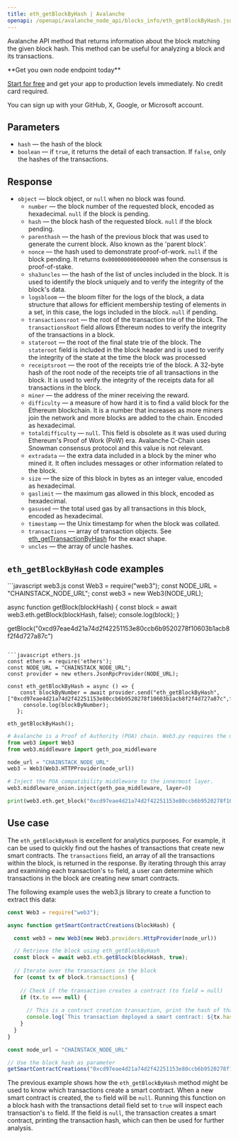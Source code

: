 ```yaml
---
title: eth_getBlockByHash | Avalanche
openapi: /openapi/avalanche_node_api/blocks_info/eth_getBlockByHash.json POST /8763cb5a211e1d4345acd51bde484c00/ext/bc/C/rpc
---
```


Avalanche API method that returns information about the block matching the given block hash. This method can be useful for analyzing a block and its transactions.

<Check>
**Get you own node endpoint today**

[Start for free](https://console.chainstack.com/) and get your app to production levels immediately. No credit card required.

You can sign up with your GitHub, X, Google, or Microsoft account.
</Check>


## Parameters

* `hash` — the hash of the block
* `boolean` — if `true`, it returns the detail of each transaction. If `false`, only the hashes of the transactions.

## Response

* `object` — block object, or `null` when no block was found.
  + `number` — the block number of the requested block, encoded as hexadecimal. `null` if the block is pending.
  + `hash` — the block hash of the requested block. `null` if the block pending.
  + `parenthash` — the hash of the previous block that was used to generate the current block. Also known as the 'parent block'.
  + `nonce` — the hash used to demonstrate proof-of-work. `null` if the block pending. It returns `0x0000000000000000` when the consensus is proof-of-stake.
  + `sha3uncles` — the hash of the list of uncles included in the block. It is used to identify the block uniquely and to verify the integrity of the block's data.
  + `logsbloom` — the bloom filter for the logs of the block, a data structure that allows for efficient membership testing of elements in a set, in this case, the logs included in the block. `null` if pending.
  + `transactionsroot` — the root of the transaction trie of the block. The `transactionsRoot` field allows Ethereum nodes to verify the integrity of the transactions in a block.
  + `stateroot` — the root of the final state trie of the block. The `stateroot` field is included in the block header and is used to verify the integrity of the state at the time the block was processed
  + `receiptsroot` — the root of the receipts trie of the block. A 32-byte hash of the root node of the receipts trie of all transactions in the block. It is used to verify the integrity of the receipts data for all transactions in the block.
  + `miner` — the address of the miner receiving the reward.
  + `difficulty` — a measure of how hard it is to find a valid block for the Ethereum blockchain. It is a number that increases as more miners join the network and more blocks are added to the chain. Encoded as hexadecimal.
  + `totaldifficulty` — `null`. This field is obsolete as it was used during Ethereum's Proof of Work (PoW) era. Avalanche C-Chain uses Snowman consensus protocol and this value is not relevant.
  + `extradata` — the extra data included in a block by the miner who mined it. It often includes messages or other information related to the block.
  + `size` — the size of this block in bytes as an integer value, encoded as hexadecimal.
  + `gaslimit` — the maximum gas allowed in this block, encoded as hexadecimal.
  + `gasused` — the total used gas by all transactions in this block, encoded as hexadecimal.
  + `timestamp` — the Unix timestamp for when the block was collated.
  + `transactions` — array of transaction objects. See [eth\_getTransactionByHash](/reference/ethereum-gettransactionbyhash) for the exact shape.
  + `uncles` — the array of uncle hashes.

## `eth_getBlockByHash` code examples

<CodeGroup>
```javascript web3.js
const Web3 = require("web3");
const NODE_URL = "CHAINSTACK_NODE_URL";
const web3 = new Web3(NODE_URL);

async function getBlock(blockHash) {
    const block = await web3.eth.getBlock(blockHash, false);
    console.log(block);
  }
  
getBlock("0xcd97eae4d21a74d2f42251153e80ccb6b9520278f10603b1acb8f2f4d727a87c")
```

```javascript ethers.js
const ethers = require('ethers');
const NODE_URL = "CHAINSTACK_NODE_URL";
const provider = new ethers.JsonRpcProvider(NODE_URL);

const eth_getBlockByHash = async () => {
    const blockByNumber = await provider.send("eth_getBlockByHash", ["0xcd97eae4d21a74d2f42251153e80ccb6b9520278f10603b1acb8f2f4d727a87c",false]);
     console.log(blockByNumber);
   };

eth_getBlockByHash();
```

```python web3.py
# Avalanche is a Proof of Authority (POA) chain. Web3.py requires the use of the POA compatibility middleware.
from web3 import Web3
from web3.middleware import geth_poa_middleware

node_url = "CHAINSTACK_NODE_URL"
web3 = Web3(Web3.HTTPProvider(node_url))

# Inject the POA compatibility middleware to the innermost layer.
web3.middleware_onion.inject(geth_poa_middleware, layer=0)

print(web3.eth.get_block("0xcd97eae4d21a74d2f42251153e80ccb6b9520278f10603b1acb8f2f4d727a87c", False))
```
</CodeGroup>


## Use case

The `eth_getBlockByHash` is excellent for analytics purposes. For example, it can be used to quickly find out the hashes of transactions that create new smart contracts. The `transactions` field, an array of all the transactions within the block, is returned in the response. By iterating through this array and examining each transaction's `to` field, a user can determine which transactions in the block are creating new smart contracts.

The following example uses the web3.js library to create a function to extract this data:

```javascript web3.js
const Web3 = require("web3");

async function getSmartContractCreations(blockHash) {

  const web3 = new Web3(new Web3.providers.HttpProvider(node_url))

  // Retrieve the block using eth_getBlockByHash
  const block = await web3.eth.getBlock(blockHash, true);
  
  // Iterate over the transactions in the block
  for (const tx of block.transactions) {
    
    // Check if the transaction creates a contract (to field = null)
    if (tx.to === null) {
      
      // This is a contract creation transaction, print the hash of that transaction
      console.log(`This transaction deployed a smart contract: ${tx.hash}`);
    }
  }
}

const node_url = "CHAINSTACK_NODE_URL"

// Use the block hash as parameter
getSmartContractCreations("0xcd97eae4d21a74d2f42251153e80ccb6b9520278f10603b1acb8f2f4d727a87c");
```
The previous example shows how the `eth_getBlockByHash` method might be used to know which transactions create a smart contract. When a new smart contract is created, the `to` field will be `null`. Running this function on a block hash with the transactions detail field set to `true` will inspect each transaction's `to` field. If the field is `null`, the transaction creates a smart contract, printing the transaction hash, which can then be used for further analysis.
